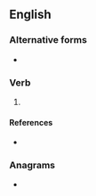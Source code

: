 ==English==

===Alternative forms===
* {{l|en|dein}}

===Verb===
{{head|en|present participle}}

# {{present participle of|dee|lang=en|nocat=1}}

====References====
* {{R:Northeast Dialect 2005}}

===Anagrams===
* {{anagrams|en|-diene|Eneid|I need ...|denie|diene}}